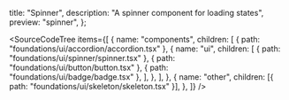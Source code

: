   title: "Spinner",
  description: "A spinner component for loading states",
  preview: "spinner",
};

<SourceCodeTree
  items={[
    {
      name: "components",
      children: [
        { path: "foundations/ui/accordion/accordion.tsx" },
        {
          name: "ui",
          children: [
            { path: "foundations/ui/spinner/spinner.tsx" },
            { path: "foundations/ui/button/button.tsx" },
            { path: "foundations/ui/badge/badge.tsx" },
          ],
        },
      ],
    },
    {
      name: "other",
      children: [{ path: "foundations/ui/skeleton/skeleton.tsx" }],
    },
  ]}
/>
